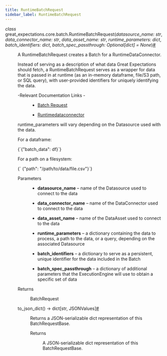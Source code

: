 ```yaml
---
title: RuntimeBatchRequest
sidebar_label: RuntimeBatchRequest
---
```


<section class="sphinx-api-doc" id="runtimebatchrequest">

<dl class="py class">
<dt class="sig sig-object py" id="great_expectations.core.batch.RuntimeBatchRequest">
<em class="property"><span class="pre">class</span><span class="w"> </span></em><span class="sig-prename descclassname"><span class="pre">great_expectations.core.batch.</span></span><span class="sig-name descname"><span class="pre">RuntimeBatchRequest</span></span><span class="sig-paren">(</span><em class="sig-param"><span class="n"><span class="pre">datasource_name</span></span><span class="p"><span class="pre">:</span></span><span class="w"> </span><span class="n"><span class="pre">str</span></span></em>, <em class="sig-param"><span class="n"><span class="pre">data_connector_name</span></span><span class="p"><span class="pre">:</span></span><span class="w"> </span><span class="n"><span class="pre">str</span></span></em>, <em class="sig-param"><span class="n"><span class="pre">data_asset_name</span></span><span class="p"><span class="pre">:</span></span><span class="w"> </span><span class="n"><span class="pre">str</span></span></em>, <em class="sig-param"><span class="n"><span class="pre">runtime_parameters</span></span><span class="p"><span class="pre">:</span></span><span class="w"> </span><span class="n"><span class="pre">dict</span></span></em>, <em class="sig-param"><span class="n"><span class="pre">batch_identifiers</span></span><span class="p"><span class="pre">:</span></span><span class="w"> </span><span class="n"><span class="pre">dict</span></span></em>, <em class="sig-param"><span class="n"><span class="pre">batch_spec_passthrough</span></span><span class="p"><span class="pre">:</span></span><span class="w"> </span><span class="n"><span class="pre">Optional</span><span class="p"><span class="pre">[</span></span><span class="pre">dict</span><span class="p"><span class="pre">]</span></span></span><span class="w"> </span><span class="o"><span class="pre">=</span></span><span class="w"> </span><span class="default_value"><span class="pre">None</span></span></em><span class="sig-paren">)</span><a class="headerlink" href="#great_expectations.core.batch.RuntimeBatchRequest" title="Permalink to this definition">#</a>
</dt>
<dd>
<p>A RuntimeBatchRequest creates a Batch for a RuntimeDataConnector.</p>
<p>Instead of serving as a description of what data Great Expectations should
fetch, a RuntimeBatchRequest serves as a wrapper for data that is passed in
at runtime (as an in-memory dataframe, file/S3 path, or SQL query), with
user-provided identifiers for uniquely identifying the data.</p>
<dl class="simple">
<dt>-Relevant Documentation Links
-</dt>
<dd><ul class="simple">
<li><p><a class="reference external" href="https://docs.greatexpectations.io/docs/0.18/reference/learn/terms/batch_request/">Batch Request</a></p></li>
<li><p><a class="reference external" href="https://docs.greatexpectations.io/docs/0.18/reference/api/datasource/data_connector/runtimedataconnector_class/">Runtimedataconnector</a></p></li>
</ul>
</dd>
</dl>
<p>runtime_parameters will vary depending on the Datasource used with the data.</p>
<p>For a dataframe:</p>
<p><CodeBlock language="python">{`{"batch_data": df}`}</CodeBlock></p>
<p>For a path on a filesystem:</p>
<p><CodeBlock language="python">{`    {"path": "/path/to/data/file.csv"}`}</CodeBlock></p>
<dl class="field-list simple">
<dt class="field-odd">Parameters</dt>
<dd class="field-odd"><ul class="simple">
<li><p><strong>datasource_name</strong> – name of the Datasource used to connect to the data</p></li>
<li><p><strong>data_connector_name</strong> – name of the DataConnector used to connect to the data</p></li>
<li><p><strong>data_asset_name</strong> – name of the DataAsset used to connect to the data</p></li>
<li><p><strong>runtime_parameters</strong> – a dictionary containing the data to process,
a path to the data, or a query, depending on the associated Datasource</p></li>
<li><p><strong>batch_identifiers</strong> – a dictionary to serve as a persistent, unique
identifier for the data included in the Batch</p></li>
<li><p><strong>batch_spec_passthrough</strong> – a dictionary of additional parameters that
the ExecutionEngine will use to obtain a specific set of data</p></li>
</ul>
</dd>
<dt class="field-even">Returns</dt>
<dd class="field-even">
<p>BatchRequest</p>
</dd>
</dl>
<dl class="py method">
<dt class="sig sig-object py" id="great_expectations.core.batch.RuntimeBatchRequest.to_json_dict">
<span class="sig-name descname"><span class="pre">to_json_dict</span></span><span class="sig-paren">(</span><span class="sig-paren">)</span> <span class="sig-return"><span class="sig-return-icon">→</span> <span class="sig-return-typehint"><span class="pre">dict</span><span class="p"><span class="pre">[</span></span><span class="pre">str</span><span class="p"><span class="pre">,</span></span><span class="w"> </span><span class="pre">JSONValues</span><span class="p"><span class="pre">]</span></span></span></span><a class="headerlink" href="#great_expectations.core.batch.RuntimeBatchRequest.to_json_dict" title="Permalink to this definition">#</a>
</dt>
<dd>
<p>Returns a JSON-serializable dict representation of this BatchRequestBase.</p>
<dl class="field-list simple">
<dt class="field-odd">Returns</dt>
<dd class="field-odd">
<p>A JSON-serializable dict representation of this BatchRequestBase.</p>
</dd>
</dl>
</dd></dl>
</dd></dl>
</section>